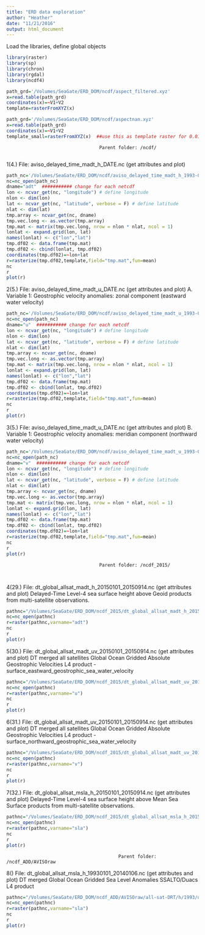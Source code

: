 ```yaml
---
title: "ERD data exploration"
author: "Heather"
date: "11/21/2016"
output: html_document
---
```

Load the libraries, define global objects
```r
library(raster)
library(sp)
library(chron)
library(rgdal)
library(ncdf4)

path_grd='/Volumes/SeaGate/ERD_DOM/ncdf/aspect_filtered.xyz'
x=read.table(path_grd)
coordinates(x)=~V1+V2
template=rasterFromXYZ(x)

path_grd='/Volumes/SeaGate/ERD_DOM/ncdf/aspectnan.xyz'
x=read.table(path_grd)
coordinates(x)=~V1+V2
template_small=rasterFromXYZ(x)  ##use this as template raster for 0.01667 resolution
```

                                      Parent folder: /ncdf/
                                      

1(4.) File: aviso_delayed_time_madt_h_DATE.nc  (get attributes and plot)
```r
path_nc='/Volumes/SeaGate/ERD_DOM/ncdf/aviso_delayed_time_madt_h_1993-01-01.nc'
nc=nc_open(path_nc)
dname="adt"  ########### change for each netcdf
lon <- ncvar_get(nc, "longitude") # define longitude
nlon <- dim(lon)
lat <- ncvar_get(nc, "latitude", verbose = F) # define latitude
nlat <- dim(lat)
tmp.array <- ncvar_get(nc, dname)
tmp.vec.long <- as.vector(tmp.array)
tmp.mat <- matrix(tmp.vec.long, nrow = nlon * nlat, ncol = 1)
lonlat <- expand.grid(lon, lat)
names(lonlat) <- c("lon","lat")
tmp.df02 <- data.frame(tmp.mat)
tmp.df02 <- cbind(lonlat, tmp.df02)
coordinates(tmp.df02)=~lon+lat
r=rasterize(tmp.df02,template,field="tmp.mat",fun=mean)
nc
r
plot(r)
```

2(5.) File: aviso_delayed_time_madt_u_DATE.nc (get attributes and plot)
A. Variable 1: Geostrophic velocity anomalies: zonal component (eastward water velocity)

```r
path_nc='/Volumes/SeaGate/ERD_DOM/ncdf/aviso_delayed_time_madt_u_1993-01-01.nc'
nc=nc_open(path_nc)
dname="u"  ########### change for each netcdf
lon <- ncvar_get(nc, "longitude") # define longitude
nlon <- dim(lon)
lat <- ncvar_get(nc, "latitude", verbose = F) # define latitude
nlat <- dim(lat)
tmp.array <- ncvar_get(nc, dname)
tmp.vec.long <- as.vector(tmp.array)
tmp.mat <- matrix(tmp.vec.long, nrow = nlon * nlat, ncol = 1)
lonlat <- expand.grid(lon, lat)
names(lonlat) <- c("lon","lat")
tmp.df02 <- data.frame(tmp.mat)
tmp.df02 <- cbind(lonlat, tmp.df02)
coordinates(tmp.df02)=~lon+lat
r=rasterize(tmp.df02,template,field="tmp.mat",fun=mean)
nc
r
plot(r)
```

3(5.) File: aviso_delayed_time_madt_u_DATE.nc (get attributes and plot)
B. Variable 1: Geostrophic velocity anomalies: meridian component (northward water velocity)

```r
path_nc='/Volumes/SeaGate/ERD_DOM/ncdf/aviso_delayed_time_madt_u_1993-01-01.nc'
nc=nc_open(path_nc)
dname="v"  ########### change for each netcdf
lon <- ncvar_get(nc, "longitude") # define longitude
nlon <- dim(lon)
lat <- ncvar_get(nc, "latitude", verbose = F) # define latitude
nlat <- dim(lat)
tmp.array <- ncvar_get(nc, dname)
tmp.vec.long <- as.vector(tmp.array)
tmp.mat <- matrix(tmp.vec.long, nrow = nlon * nlat, ncol = 1)
lonlat <- expand.grid(lon, lat)
names(lonlat) <- c("lon","lat")
tmp.df02 <- data.frame(tmp.mat)
tmp.df02 <- cbind(lonlat, tmp.df02)
coordinates(tmp.df02)=~lon+lat
r=rasterize(tmp.df02,template,field="tmp.mat",fun=mean)
nc
r
plot(r)
```

                                      Parent folder: /ncdf_2015/
                                      
                                      
4(29.) File: dt_global_allsat_madt_h_20150101_20150914.nc (get attributes and plot)
Delayed-Time Level-4 sea surface height above Geoid products from multi-satellite observations.
```r
pathnc="/Volumes/SeaGate/ERD_DOM/ncdf_2015/dt_global_allsat_madt_h_20150101_20150914.nc"
nc=nc_open(pathnc)
r=raster(pathnc,varname="adt")
nc
r
plot(r)
```

5(30.) File: dt_global_allsat_madt_uv_20150101_20150914.nc (get attributes and plot)
DT merged all satellites Global Ocean Gridded Absolute Geostrophic Velocities L4 product - surface_eastward_geostrophic_sea_water_velocity
```r
pathnc="/Volumes/SeaGate/ERD_DOM/ncdf_2015/dt_global_allsat_madt_uv_20150101_20150914.nc"
nc=nc_open(pathnc)
r=raster(pathnc,varname="u")
nc
r
plot(r)
```

6(31.) File: dt_global_allsat_madt_uv_20150101_20150914.nc (get attributes and plot)
DT merged all satellites Global Ocean Gridded Absolute Geostrophic Velocities L4 product - surface_northward_geostrophic_sea_water_velocity
```r
pathnc="/Volumes/SeaGate/ERD_DOM/ncdf_2015/dt_global_allsat_madt_uv_20150101_20150914.nc"
nc=nc_open(pathnc)
r=raster(pathnc,varname="v")
nc
r
plot(r)
```

7(32.) File: dt_global_allsat_msla_h_20150101_20150914.nc (get attributes and plot)
Delayed-Time Level-4 sea surface height above Mean Sea Surface products from multi-satellite observations.
```r
pathnc="/Volumes/SeaGate/ERD_DOM/ncdf_2015/dt_global_allsat_msla_h_20150101_20150914.nc"
nc=nc_open(pathnc)
r=raster(pathnc,varname="sla")
nc
r
plot(r)
```


                                             Parent folder: /ncdf_ADD/AVISOraw
8() File: dt_global_allsat_msla_h_19930101_20140106.nc (get attributes and plot)
DT merged Global Ocean Gridded Sea Level Anomalies SSALTO/Duacs L4 product
```r
pathnc="/Volumes/SeaGate/ERD_DOM/ncdf_ADD/AVISOraw/all-sat-DRT/h/1993/dt_global_allsat_msla_h_19930101_20140106.nc"
nc=nc_open(pathnc)
r=raster(pathnc,varname="sla")
nc
r
plot(r)
```
 